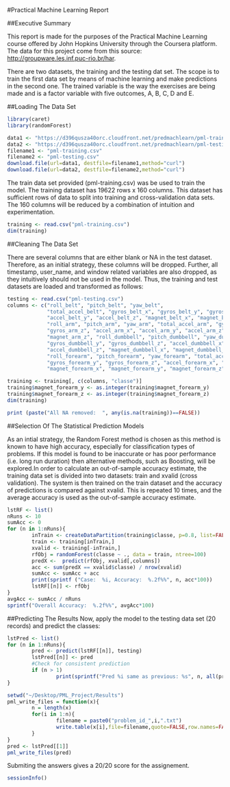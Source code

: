 #Practical Machine Learning Report 

##Executive Summary

This report is made for the purposes of the Practical Machine Learning course offered by John Hopkins University through the Coursera platform. The data for this project come from this source: [http://groupware.les.inf.puc-rio.br/har](http://groupware.les.inf.puc-rio.br/har).

There are two datasets, the training and the testing dat set. The scope is to train the first data set by means of machine learning and make predictions in the second one. The trained variable is the way the exercises are being made and is a factor variable with five outcomes, A, B, C, D and E.

##Loading The Data Set

```r
library(caret)
library(randomForest)
```

```r
data1 <- "https://d396qusza40orc.cloudfront.net/predmachlearn/pml-training.csv"
data2 <- "https://d396qusza40orc.cloudfront.net/predmachlearn/pml-testing.csv"
filename1 <- "pml-training.csv"
filename2 <- "pml-testing.csv"
download.file(url=data1, destfile=filename1,method="curl")
download.file(url=data2, destfile=filename2,method="curl")
```

The train data set provided (pml-training.csv) was be used to train the model. The training dataset has 19622 rows x 160 columns. This dataset has sufficient rows of data to split into training and cross-validation data sets. The 160 columns will be reduced by a combination of intuition and experimentation.

```r
training <- read.csv("pml-training.csv")
dim(training)
```

##Cleaning The Data Set

There are several columns that are either blank or NA in the test dataset. Therefore, as an initial strategy, these columns will be dropped. Further, all timestamp, user_name, and window related variables are also dropped, as they intuitively should not be used in the model. Thus, the training and test datasets are loaded and transformed as follows:

```r
testing <- read.csv("pml-testing.csv") 
columns <- c("roll_belt", "pitch_belt", "yaw_belt", 
             "total_accel_belt", "gyros_belt_x", "gyros_belt_y", "gyros_belt_z", "accel_belt_x", 
             "accel_belt_y", "accel_belt_z", "magnet_belt_x", "magnet_belt_y", "magnet_belt_z", 
             "roll_arm", "pitch_arm", "yaw_arm", "total_accel_arm", "gyros_arm_x", "gyros_arm_y", 
             "gyros_arm_z", "accel_arm_x", "accel_arm_y", "accel_arm_z", "magnet_arm_x", "magnet_arm_y", 
             "magnet_arm_z", "roll_dumbbell", "pitch_dumbbell", "yaw_dumbbell", "gyros_dumbbell_x", 
             "gyros_dumbbell_y", "gyros_dumbbell_z", "accel_dumbbell_x", "accel_dumbbell_y", 
             "accel_dumbbell_z", "magnet_dumbbell_x", "magnet_dumbbell_y", "magnet_dumbbell_z", 
             "roll_forearm", "pitch_forearm", "yaw_forearm", "total_accel_forearm", "gyros_forearm_x", 
             "gyros_forearm_y", "gyros_forearm_z", "accel_forearm_x", "accel_forearm_y", "accel_forearm_z", 
             "magnet_forearm_x", "magnet_forearm_y", "magnet_forearm_z")

training <- training[, c(columns, "classe")]
training$magnet_forearm_y <- as.integer(training$magnet_forearm_y)
training$magnet_forearm_z <- as.integer(training$magnet_forearm_z)
dim(training)
```


```r
print (paste("All NA removed:  ", any(is.na(training))==FALSE))
```

##Selection Of The Statistical Prediction Models

As an intial strategy, the Random Forest method is chosen as this method is known to have high accuracy, especially for classification types of problems. If this model is found to be inaccurate or has poor performance (i.e. long run duration) then alternative methods, such as Boosting, will be explored.In order to calculate an out-of-sample accuracy estimate, the training data set is divided into two datasets: train and xvalid (cross validation). The system is then trained on the train dataset and the accuracy of predictions is compared against xvalid. This is repeated 10 times, and the average accuracy is used as the out-of-sample accuracy estimate.

```r
lstRF <- list()
nRuns <- 10
sumAcc <- 0
for (n in 1:nRuns){
        inTrain <- createDataPartition(training$classe, p=0.8, list=FALSE)
        train <- training[inTrain,]
        xvalid <- training[-inTrain,]
        rfObj = randomForest(classe ~ ., data = train, ntree=100)
        predX <-  predict(rfObj, xvalid[,columns])
        acc <- sum(predX == xvalid$classe) / nrow(xvalid)
        sumAcc <- sumAcc + acc
        print(sprintf ("Case:  %i, Accuracy:  %.2f%%", n, acc*100))
        lstRF[[n]] <- rfObj
}
avgAcc <- sumAcc / nRuns
sprintf("Overall Accuracy:  %.2f%%", avgAcc*100)
```

##Predicting The Results
Now, apply the model to the testing data set (20 records) and predict the classes:

```r
lstPred <- list()
for (n in 1:nRuns){
        pred <- predict(lstRF[[n]], testing)
        lstPred[[n]] <- pred
        #Check for consistent prediction
        if (n > 1)
                print(sprintf("Pred %i same as previous: %s", n, all(pred == lstPred[[n-1]])))
}
```


```r
setwd("~/Desktop/PML_Project/Results")
pml_write_files = function(x){
        n = length(x)
        for(i in 1:n){
                filename = paste0("problem_id_",i,".txt")
                write.table(x[i],file=filename,quote=FALSE,row.names=FALSE,col.names=FALSE, eol="")
        }
}
pred <- lstPred[[1]]
pml_write_files(pred)
```

Submiting the answers gives a 20/20 score for the assignement.

```r
sessionInfo()
```

